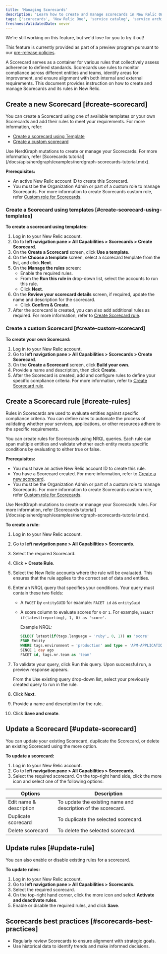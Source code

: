 ```yaml
---
title: 'Managing Scorecards'
description: 'Learn how to create and manage scorecards in New Relic One.'
tags: ['scorecards', 'New Relic One', 'service catalog', 'service architecture intelligence']
freshnessValidatedDate: never
---
```



<Callout title="preview">
   We're still working on this feature, but we'd love for you to try it out!

   This feature is currently provided as part of a preview program pursuant to our [pre-release policies](/docs/licenses/license-information/referenced-policies/new-relic-pre-release-policy).
</Callout>


A Scorecard serves as a container for various rules that collectively assess adherence to defined standards. Scorecards use rules to monitor compliance across different entities and teams, identify areas for improvement, and ensure alignment with both internal and external requirements. This document provides instruction on how to create and manage Scorecards and its rules in New Relic.


## Create a new Scorecard [#create-scorecard]

You can create a Scorecard using one of available templates or your own Scorecards and add their rules to meet your requirements.
For more information, refer:
- [Create a scorecard using Template](#create-scorecard-using-templates)
- [Create a custom scorecard](#create-custom-scorecard)

<Callout variant="tip" title="tip" >
Use NerdGraph mutations to create or manage your Scorecards. For more information, refer [Scorecards tutorial](/docs/apis/nerdgraph/examples/nerdgraph-scorecards-tutorial.mdx).
</Callout>

**Prerequisites:**

- An active New Relic account ID to create this Scorecard.
- You must be the Organization Admin or part of a custom role to manage Scorecards. For more information to create Scorecards custom role, refer [Custom role for Scorecards](/docs/apis/nerdgraph/examples/nerdgraph-scorecards-custom-tutorial).


### Create a Scorecard using templates [#create-scorecard-using-templates]

**To create a scorecard using templates:**

1. Log in to your New Relic account.
2. Go to **left navigation pane > All Capabilities > Scorecards > Create Scorecard**.
2. On the **Create a Scorecard** screen, click **Use a template**.
3. On the **Choose a template** screen, select a scorecard template from the list, and click **Next**.
4. On the **Manage the rules** screen:
   - Enable the required rules.
   - From the **Run this rule in** drop-down list, select the accounts to run this rule.
   - Click **Next**.
5. On the **Review your scorecard details** screen, if required, update the name and description for the scorecard. 
   - Click **Confirm & Create**.
6. After the scorecard is created, you can also add additional rules as required. For more information, refer to [Create Scorecard rule](#create-scorecard-rules).

### Create a custom Scorecard [#create-custom-scorecard]

**To create your own Scorecard:**

1. Log in to your New Relic account.
2. Go to **left navigation pane > All Capabilities > Scorecards > Create Scorecard**.
3. On the **Create a Scorecard** screen, click **Build your own**.
4. Provide a name and description, then click **Create**.
5. After the Scorecard is created, add and configure rules to define your specific compliance criteria. For more information, refer to [Create Scorecard rule](#create-rules).

## Create a Scorecard rule [#create-rules]

Rules in Scorecards are used to evaluate entities against specific compliance criteria. You can define rules to automate the process of validating whether your services, applications, or other resources adhere to the specific requirements.

You can create rules for Scorecards using NRQL queries. Each rule can span multiple entities and validate whether each entity meets specific conditions by evaluating to either true or false. 


**Prerequisites:**

- You must have an active New Relic account ID to create this rule.
- You have a Scorecard created. For more information, refer to [Create a new scorecard](#create-scorecard).
- You must be the Organization Admin or part of a custom role to manage Scorecards. For more information to create Scorecards custom role, refer [Custom role for Scorecards](/docs/apis/nerdgraph/examples/nerdgraph-scorecards-custom-tutorial).

<Callout variant="tip" title="tip" >
Use NerdGraph mutations to create or manage your Scorecards rules. For more information, refer [Scorecards tutorial](/docs/apis/nerdgraph/examples/nerdgraph-scorecards-tutorial.mdx).
</Callout>

**To create a rule:**

1. Log in to your New Relic account.
2. Go to **left navigation pane > All Capabilities > Scorecards**.
2. Select the required Scorecard.
3. Click **+ Create Rule**.
4. Select the New Relic accounts where the rule will be evaluated. This ensures that the rule applies to the correct set of data and entities. 
5. Enter an NRQL query that specifies your conditions. Your query must contain these two fields:

   * A `FACET` by `entityGUID` for example: `FACET id` as `entityGuid`
   * A score column to evaluate scores for `0` or `1`. For example, `SELECT if(latest(reporting), 1, 0) as 'score'`. 

      Example NRQL:

      ```sql
      SELECT latest(if(tags.language = 'ruby', 0, 1)) as 'score' 
      FROM Entity 
      WHERE tags.environment = 'production' and type = 'APM-APPLICATION' 
      SINCE 1 day ago 
      FACET id, tags.nr.team as 'team'
      ```
6. To validate your query, click Run this query. Upon successful run, a preview response appears.

   <callout variant="tip" title="tip" >
   From the Use existing query drop-down list, select your previously created query to run in the rule.
   </callout>

7. Click **Next**.
8. Provide a name and description for the rule.
9. Click **Save and create**.



## Update a Scorecard [#update-scorecard]

You can update your existing Scorecard, duplicate the Scorecard, or delete an existing Scorecard using the more option.

**To update a scorecard:**

1. Log in to your New Relic account.
2. Go to **left navigation pane > All Capabilities > Scorecards**.
3. Select the required scorecard.
   On the top-right hand side, click the more icon and select one of the following options:

<table>
   <thead>
      <tr>
         <th>Options</th>
         <th>Description</th>
      </tr>
   </thead>
   <tbody>
      <tr>
         <td>Edit name & description</td>
         <td>To update the existing name and description of the scorecard.</td>
      </tr>
      <tr>
         <td>Duplicate scorecard</td>
         <td>To duplicate the selected scorecard.</td>
      </tr>
      <tr>
         <td>Delete scorecard</td>
         <td>To delete the selected scorecard.</td>
      </tr>
   </tbody>
</table>



## Update rules [#update-rule]

You can also enable or disable existing rules for a scorecard.

**To update rules:**

1. Log in to your New Relic account.
2. Go to **left navigation pane > All Capabilities > Scorecards**.
3. Select the required scorecard.
4. On the top-right hand corner, click the <DNT>more icon</DNT> and select **Activate and deactivate rules**.
5. Enable or disable the required rules, and click **Save**.

## Scorecards best practices [#scorecards-best-practices]

* Regularly review Scorecards to ensure alignment with strategic goals.
* Use historical data to identify trends and make informed decisions.

